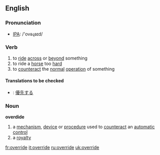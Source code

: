 ==English==

===Pronunciation===
*[[w:IPA|IPA]]: /'ovəɻaɪd/

===Verb===
{{irregverb|'''to override'''|'''[[overrides]]'''|'''[[overrode]]'''|'''[[overridden]]'''|'''[[overriding]]'''}}

# to [[ride]] [[across]] or [[beyond]] something
# to ride a [[horse]] too [[hard]]
# to [[counteract]] the [[normal]] [[operation]] of something

====Translations to be checked====
{{checktrans}}
*{{ttbc|Japanese}}: [[優先]]する

===Noun===
'''overdide'''
# a [[mechanism]], [[device]] or [[procedure]] used to [[counteract]] an [[automatic]] [[control]]
# a [[royalty]]

[[fr:override]]
[[it:override]]
[[ru:override]]
[[uk:override]]